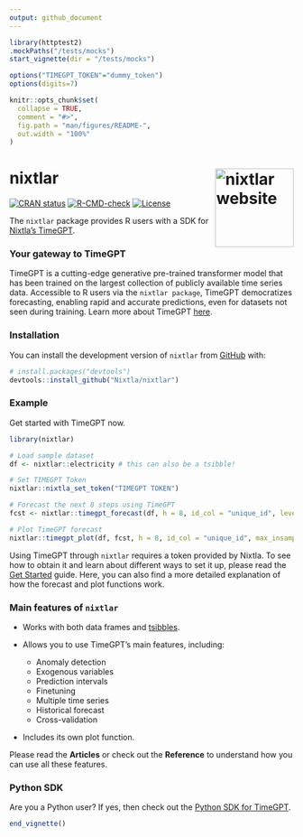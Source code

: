 ```yaml
---
output: github_document
---
```


<!-- README.md is generated from README.Rmd. Please edit that file -->

```r
library(httptest2)
.mockPaths("/tests/mocks")
start_vignette(dir = "/tests/mocks")

options("TIMEGPT_TOKEN"="dummy_token")
options(digits=7)

knitr::opts_chunk$set(
  collapse = TRUE,
  comment = "#>",
  fig.path = "man/figures/README-",
  out.width = "100%"
)
```

<!-- logo -->
# nixtlar <a href="https://nixtla.github.io/nixtlar/"><img src="man/figures/logo.png" align="right" height="139" alt="nixtlar website" /></a>

<!-- badges: start -->
[![CRAN status](https://www.r-pkg.org/badges/version/nixtlar)](https://CRAN.R-project.org/package=nixtlar)
[![R-CMD-check](https://github.com/Nixtla/nixtlar/actions/workflows/R-CMD-check.yaml)](https://github.com/Nixtla/nixtlar/actions/workflows/R-CMD-check.yaml)
[![License](https://img.shields.io/badge/License-Apache%202.0-blue)](https://www.apache.org/licenses/LICENSE-2.0)
<!-- badges: end -->

The `nixtlar` package provides R users with a SDK for [Nixtla's TimeGPT](https://docs.nixtla.io/).

### Your gateway to TimeGPT

TimeGPT is a cutting-edge generative pre-trained transformer model that has been trained on the largest collection of publicly available time series data. Accessible to R users via the `nixtlar package`, TimeGPT democratizes forecasting, enabling rapid and accurate predictions, even for datasets not seen during training. Learn more about TimeGPT [here](https://arxiv.org/abs/2310.03589).  

### Installation

You can install the development version of `nixtlar` from [GitHub](https://github.com/) with:

```r
# install.packages("devtools")
devtools::install_github("Nixtla/nixtlar")
```

### Example 

Get started with TimeGPT now. 

```r
library(nixtlar)

# Load sample dataset 
df <- nixtlar::electricity # this can also be a tsibble!

# Set TIMEGPT Token 
nixtlar::nixtla_set_token("TIMEGPT TOKEN")

# Forecast the next 8 steps using TimeGPT
fcst <- nixtlar::timegpt_forecast(df, h = 8, id_col = "unique_id", level = c(80,95))

# Plot TimeGPT forecast 
nixtlar::timegpt_plot(df, fcst, h = 8, id_col = "unique_id", max_insample_length = 100)
```

Using TimeGPT through `nixtlar` requires a token provided by Nixtla. To see how to obtain it and learn about different ways to set it up, please read the [Get Started](https://nixtla.github.io/nixtlar/articles/get-started.html) guide. Here, you can also find a more detailed explanation of how the forecast and plot functions work.

### Main features of `nixtlar`

- Works with both data frames and [tsibbles](https://tsibble.tidyverts.org/). 

- Allows you to use TimeGPT's main features, including:  
  - Anomaly detection 
  - Exogenous variables 
  - Prediction intervals 
  - Finetuning 
  - Multiple time series 
  - Historical forecast 
  - Cross-validation 

- Includes its own plot function. 

Please read the **Articles** or check out the **Reference** to understand how you can use all these features. 

### Python SDK 

Are you a Python user? If yes, then check out the [Python SDK for TimeGPT](https://github.com/Nixtla/nixtla). 

```r
end_vignette()
```

